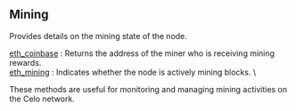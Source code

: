 
## Mining

Provides details on the mining state of the node.

[eth_coinbase](/celo-api/mining/eth_coinbase) : Returns the address of the miner who is receiving mining rewards. \
[eth_mining](/celo-api/mining/eth_mining) : Indicates whether the node is actively mining blocks. \

These methods are useful for monitoring and managing mining activities on the Celo network.

<Space h={16} />
<GetStarted />

